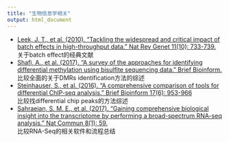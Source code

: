 ```yaml
---
title: "生物信息学相关"
output: html_document
---
```


* [Leek, J. T., et al. (2010). "Tackling the widespread and critical impact of batch effects in high-throughput data." Nat Rev Genet 11(10): 733-739.](https://www.nature.com/articles/nrg2825)  
    关于batch effect的经典文献
* [Shafi, A., et al. (2017). "A survey of the approaches for identifying differential methylation using bisulfite sequencing data." Brief Bioinform.](https://academic.oup.com/bib/advance-article/doi/10.1093/bib/bbx013/3064341)  
    比较全面的关于DMRs identification方法的综述
* [Steinhauser, S., et al. (2016). "A comprehensive comparison of tools for differential ChIP-seq analysis." Brief Bioinform 17(6): 953-966](https://academic.oup.com/bib/article/17/6/953/2453197)  
    比较找differential chip peaks的方法综述  
* [Sahraeian, S. M. E., et al. (2017). "Gaining comprehensive biological insight into the transcriptome by performing a broad-spectrum RNA-seq analysis." Nat Commun 8(1): 59.](https://www.nature.com/articles/s41467-017-00050-4)  
    比较RNA-Seq的相关软件和流程总结  